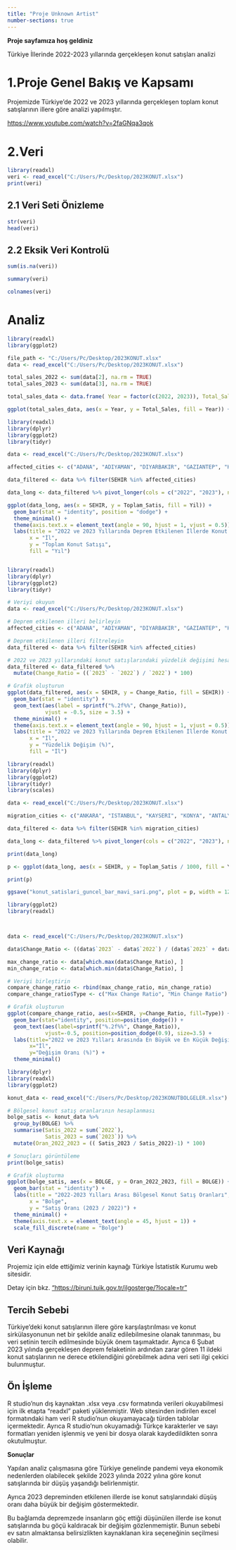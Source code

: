 ```yaml
---
title: "Proje Unknown Artist"
number-sections: true
---
```


**Proje sayfamıza hoş geldiniz**

Türkiye İllerinde 2022-2023 yıllarında gerçekleşen konut satışları analizi

# **1.Proje Genel Bakış ve Kapsamı**

Projemizde Türkiye’de 2022 ve 2023 yıllarında gerçekleşen toplam konut satışlarının illere göre analizi yapılmıştır.

<https://www.youtube.com/watch?v=2faGNqa3qok>

# 2.Veri

```r
library(readxl)
veri <- read_excel("C:/Users/Pc/Desktop/2023KONUT.xlsx")
print(veri)

```

## 2.1 Veri Seti Önizleme

```r
str(veri)
head(veri)

```

## **2.2 Eksik Veri Kontrolü**

```r
sum(is.na(veri))

```

```r
summary(veri)

```

```r
colnames(veri)

```

# Analiz

```r
library(readxl) 
library(ggplot2)

file_path <- "C:/Users/Pc/Desktop/2023KONUT.xlsx" 
data <- read_excel("C:/Users/Pc/Desktop/2023KONUT.xlsx")

total_sales_2022 <- sum(data[2], na.rm = TRUE) 
total_sales_2023 <- sum(data[3], na.rm = TRUE)

total_sales_data <- data.frame( Year = factor(c(2022, 2023)), Total_Sales = c(total_sales_2022, total_sales_2023) )

ggplot(total_sales_data, aes(x = Year, y = Total_Sales, fill = Year)) + geom_bar(stat = "identity", color = "black") + geom_text(aes(label = Total_Sales), vjust = -0.5) + labs(title = "2022 ve 2023 Yıllarındaki Toplam Konut Satışları", x = "Yıl", y = "Toplam Satış Sayısı") + scale_fill_manual(values = c("blue", "orange")) + theme_minimal()
```

```r
library(readxl)
library(dplyr)
library(ggplot2)
library(tidyr)

data <- read_excel("C:/Users/Pc/Desktop/2023KONUT.xlsx")

affected_cities <- c("ADANA", "ADIYAMAN", "DIYARBAKIR", "GAZIANTEP", "HATAY", "KILIS", "MALATYA", "OSMANIYE", "SANLIURFA", "KAHRAMANMARAS", "ELAZIG")

data_filtered <- data %>% filter(SEHIR %in% affected_cities)

data_long <- data_filtered %>% pivot_longer(cols = c("2022", "2023"), names_to = "Yil", values_to = "Toplam_Satis")

ggplot(data_long, aes(x = SEHIR, y = Toplam_Satis, fill = Yil)) +
  geom_bar(stat = "identity", position = "dodge") +
  theme_minimal() +
  theme(axis.text.x = element_text(angle = 90, hjust = 1, vjust = 0.5)) +
  labs(title = "2022 ve 2023 Yıllarında Deprem Etkilenen İllerde Konut Satışları",
       x = "İl",
       y = "Toplam Konut Satışı",
       fill = "Yıl")



```

```r
library(readxl)
library(dplyr)
library(ggplot2)
library(tidyr)

# Veriyi okuyun
data <- read_excel("C:/Users/Pc/Desktop/2023KONUT.xlsx")

# Deprem etkilenen illeri belirleyin
affected_cities <- c("ADANA", "ADIYAMAN", "DIYARBAKIR", "GAZIANTEP", "HATAY", "KILIS", "MALATYA", "OSMANIYE", "SANLIURFA", "KAHRAMANMARAS", "ELAZIG")

# Deprem etkilenen illeri filtreleyin
data_filtered <- data %>% filter(SEHIR %in% affected_cities)

# 2022 ve 2023 yıllarındaki konut satışlarındaki yüzdelik değişimi hesaplayın
data_filtered <- data_filtered %>%
  mutate(Change_Ratio = ((`2023` - `2022`) / `2022`) * 100)

# Grafik oluşturun
ggplot(data_filtered, aes(x = SEHIR, y = Change_Ratio, fill = SEHIR)) +
  geom_bar(stat = "identity") +
  geom_text(aes(label = sprintf("%.2f%%", Change_Ratio)), 
            vjust = -0.5, size = 3.5) +
  theme_minimal() +
  theme(axis.text.x = element_text(angle = 90, hjust = 1, vjust = 0.5)) +
  labs(title = "2022 ve 2023 Yıllarında Deprem Etkilenen İllerde Konut Satışlarındaki Yüzdelik Değişim",
       x = "İl",
       y = "Yüzdelik Değişim (%)",
       fill = "İl")

```

```r
library(readxl) 
library(dplyr) 
library(ggplot2) 
library(tidyr) 
library(scales)

data <- read_excel("C:/Users/Pc/Desktop/2023KONUT.xlsx")

migration_cities <- c("ANKARA", "ISTANBUL", "KAYSERI", "KONYA", "ANTALYA", "SAMSUN", "MUGLA")

data_filtered <- data %>% filter(SEHIR %in% migration_cities)

data_long <- data_filtered %>% pivot_longer(cols = c("2022", "2023"), names_to = "Yil", values_to = "Toplam_Satis")

print(data_long)

p <- ggplot(data_long, aes(x = SEHIR, y = Toplam_Satis / 1000, fill = Yil)) + geom_bar(stat = "identity", position = position_dodge(width = 0.9)) + geom_text(aes(label = round(Toplam_Satis / 1000, 1)), position = position_dodge(width = 0.9), vjust = -0.5, size = 3) + scale_fill_manual(values = c("2022" = "blue", "2023" = "yellow")) + theme_minimal() + theme(axis.text.x = element_text(angle = 45, hjust = 1, vjust = 0.5)) + scale_y_continuous(labels = comma) + labs(title = "Deprem Sonrası Göç Alan İllerde Konut Satışları", x = "İl", y = "Toplam Konut Satışı (bin)", fill = "Yıl")

print(p)

ggsave("konut_satislari_guncel_bar_mavi_sari.png", plot = p, width = 12, height = 8, units = "in")
```

```r
library(ggplot2)
library(readxl)



data <- read_excel("C:/Users/Pc/Desktop/2023KONUT.xlsx")

data$Change_Ratio <- ((data$`2023` - data$`2022`) / (data$`2023` + data$`2022`)) * 100

max_change_ratio <- data[which.max(data$Change_Ratio), ]
min_change_ratio <- data[which.min(data$Change_Ratio), ]

# Veriyi birleştirin
compare_change_ratio <- rbind(max_change_ratio, min_change_ratio)
compare_change_ratio$Type <- c("Max Change Ratio", "Min Change Ratio")

# Grafik oluşturun
ggplot(compare_change_ratio, aes(x=SEHIR, y=Change_Ratio, fill=Type)) + 
  geom_bar(stat="identity", position=position_dodge()) +
  geom_text(aes(label=sprintf("%.2f%%", Change_Ratio)), 
            vjust=-0.5, position=position_dodge(0.9), size=3.5) +
  labs(title="2022 ve 2023 Yılları Arasında En Büyük ve En Küçük Değişim Oranına Sahip İller",
       x="İl",
       y="Değişim Oranı (%)") +
  theme_minimal()

```

```r

library(dplyr)
library(readxl)
library(ggplot2)

konut_data <- read_excel("C:/Users/Pc/Desktop/2023KONUTBOLGELER.xlsx")

# Bölgesel konut satış oranlarının hesaplanması
bolge_satis <- konut_data %>%
  group_by(BOLGE) %>%
  summarise(Satis_2022 = sum(`2022`),
            Satis_2023 = sum(`2023`)) %>%
  mutate(Oran_2022_2023 = (( Satis_2023 / Satis_2022)-1) * 100)

# Sonuçları görüntüleme
print(bolge_satis)

# Grafik oluşturma
ggplot(bolge_satis, aes(x = BOLGE, y = Oran_2022_2023, fill = BOLGE)) +
  geom_bar(stat = "identity") +
  labs(title = "2022-2023 Yılları Arası Bölgesel Konut Satış Oranları",
       x = "Bolge",
       y = "Satış Oranı (2023 / 2022)") +
  theme_minimal() +
  theme(axis.text.x = element_text(angle = 45, hjust = 1)) +
  scale_fill_discrete(name = "Bolge")

```

## Veri Kaynağı

Projemiz için elde ettiğimiz verinin kaynağı Türkiye İstatistik Kurumu web sitesidir.

Detay için bkz. ["https://biruni.tuik.gov.tr/ilgosterge/?locale=tr"](https://biruni.tuik.gov.tr/ilgosterge/?locale=tr)

## Tercih Sebebi

Türkiye'deki konut satışlarının illere göre karşılaştırılması ve konut sirkülasyonunun net bir şekilde analiz edilebilmesine olanak tanınması, bu veri setinin tercih edilmesinde büyük önem taşımaktadır. Ayrıca 6 Şubat 2023 yılında gerçekleşen deprem felaketinin ardından zarar gören 11 ildeki konut satışlarının ne derece etkilendiğini görebilmek adına veri seti ilgi çekici bulunmuştur.

## Ön İşleme

R studio'nun dış kaynaktan .xlsx veya .csv formatında verileri okuyabilmesi için ilk etapta "readxl" paketi yüklenmiştir. Web sitesinden indirilen excel formatındaki ham veri R studio'nun okuyamayacağı türden tablolar içermektedir. Ayrıca R studio'nun okuyamadığı Türkçe karakterler ve sayı formatları yeniden işlenmiş ve yeni bir dosya olarak kaydedildikten sonra okutulmuştur.

**Sonuçlar**

Yapılan analiz çalışmasına göre Türkiye genelinde pandemi veya ekonomik nedenlerden olabilecek şekilde 2023 yılında 2022 yılına göre konut satışlarında bir düşüş yaşandığı belirlenmiştir.

Ayrıca 2023 depreminden etkilenen illerde ise konut satışlarındaki düşüş oranı daha büyük bir değişim göstermektedir.

Bu bağlamda depremzede insanların göç ettiği düşünülen illerde ise konut satışlarında bu göçü kaldıracak bir değişim gözlenmemiştir. Bunun sebebi ev satın almaktansa belirsizlikten kaynaklanan kira seçeneğinin seçilmesi olabilir.
